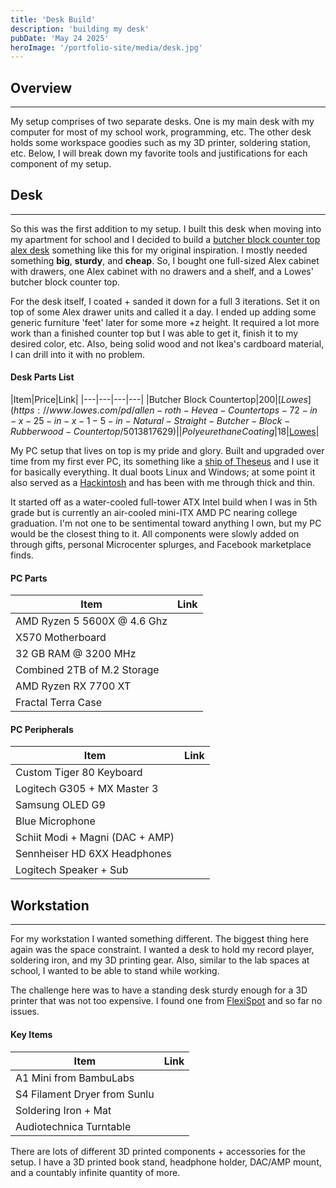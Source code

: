 ```yaml
---
title: 'Desk Build'
description: 'building my desk'
pubDate: 'May 24 2025'
heroImage: '/portfolio-site/media/desk.jpg'
---
```


## Overview
---

My setup comprises of two separate desks.
One is my main desk with my computer for most of my school work, programming, etc.
The other desk holds some workspace goodies such as my 3D printer, soldering station, etc.
Below, I will break down my favorite tools and justifications for each component of my setup.

## Desk
---

So this was the first addition to my setup.
I built this desk when moving into my apartment for school and I decided to build a [butcher block counter top alex desk](https://www.tiktok.com/@speedytech77/video/7242129035101261098?lang=en) something like this for my original inspiration.
I mostly needed something **big**, **sturdy**, and **cheap**.
So, I bought one full-sized Alex cabinet with drawers, one Alex cabinet with no drawers and a shelf, and a Lowes' butcher block counter top.

For the desk itself, I coated + sanded it down for a full 3 iterations. Set it on top of some Alex drawer units and called it a day. I ended up adding some generic furniture 'feet' later for some more +z height. It required a lot more work than a finished counter top but I was able to get it, finish it to my desired color, etc. Also, being solid wood and not Ikea's cardboard material, I can drill into it with no problem.


#### Desk Parts List

|Item|Price|Link|
|---|---|---|---|
|Butcher Block Countertop|$200| [Lowes](https://www.lowes.com/pd/allen-roth-Hevea-Countertops-72-in-x-25-in-x-1-5-in-Natural-Straight-Butcher-Block-Rubberwood-Countertop/5013817629)|
|Polyeurethane Coating|$18|[Lowes](https://www.lowes.com/pd/Minwax-32-fl-oz-Satin-Oil-Based-Polyurethane/999914537)|


My PC setup that lives on top is my pride and glory. Built and upgraded over time from my first ever PC, its something like a [ship of Theseus](https://en.wikipedia.org/wiki/Ship_of_Theseus) and I use it for basically everything. It dual boots Linux and Windows; at some point it also served as a [Hackintosh](https://hackintosh.com/) and has been with me through thick and thin.

It started off as a water-cooled full-tower ATX Intel build when I was in 5th grade but is currently an air-cooled mini-ITX AMD PC nearing college graduation. I'm not one to be sentimental toward anything I own, but my PC would be the closest thing to it. All components were slowly added on through gifts, personal Microcenter splurges, and Facebook marketplace finds.


#### PC Parts
|Item|Link|
|---|---|
|AMD Ryzen 5 5600X @ 4.6 Ghz|
|X570 Motherboard|
|32 GB RAM @ 3200 MHz|
|Combined 2TB of M.2 Storage|
|AMD Ryzen RX 7700 XT|
|Fractal Terra Case|


#### PC Peripherals
|Item|Link|
|---|---|
|Custom Tiger 80 Keyboard|
|Logitech G305 + MX Master 3|
|Samsung OLED G9|
|Blue Microphone|
|Schiit Modi + Magni (DAC + AMP)|
|Sennheiser HD 6XX Headphones|
|Logitech Speaker + Sub|

## Workstation
---

For my workstation I wanted something different. The biggest thing here again was the space constraint.
I wanted a desk to hold my record player, soldering iron, and my 3D printing gear.
Also, similar to the lab spaces at school, I wanted to be able to stand while working. 

The challenge here was to have a standing desk sturdy enough for a 3D printer that was not too expensive. I found one from [FlexiSpot](https://www.flexispot.com/flexispot-pro-standing-desk-e7?srsltid=AfmBOoq7F62L2vq0K9l6brwiB5g6dQvTyGZkbSOrrRz3yX6URrIwHLmH) and so far no issues.


#### Key Items
|Item|Link|
|---|---|
|A1 Mini from BambuLabs|
|S4 Filament Dryer from Sunlu|
|Soldering Iron + Mat|
|Audiotechnica Turntable|

There are lots of different 3D printed components + accessories for the setup. I have a 3D printed book stand, headphone holder, DAC/AMP mount, and a countably infinite quantity of more.